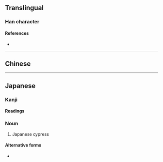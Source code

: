 {{also|檜}}
{{character info/new}}
==Translingual==

===Han character===
{{Han char|rn=75|rad=木|as=06|sn=10|four=|canj=DOMI|ids=⿰木会}}

====References====
* {{Han ref|kx=0526.211|hdz=21202.050|uh=6867|ud=26727}}

----

==Chinese==
{{zh-see|檜}}

----

==Japanese==

===Kanji===
{{ja-kanji|grade=|rs=木06|kyu=檜}}

====Readings====
{{ja-readings
|goon=け
|kanon=かい
|kun=ひのき-, ひ-}}

===Noun===
{{ja-noun|ひのき}}

# {{ja-def|ヒノキ}} Japanese cypress

====Alternative forms====
* {{l|ja|檜}}